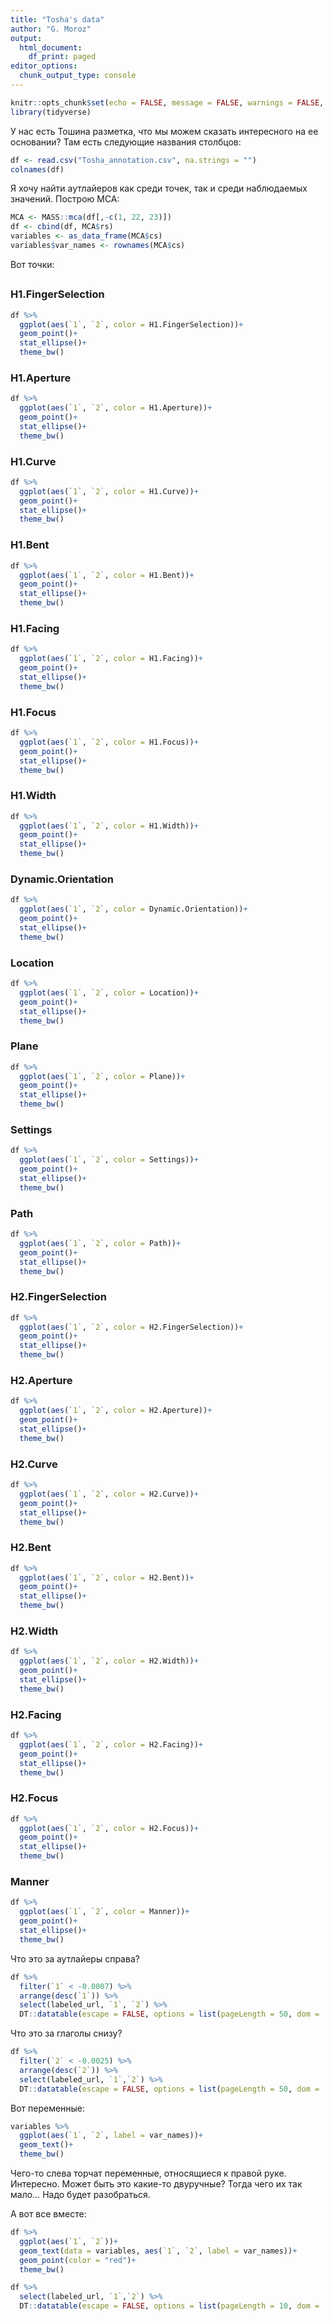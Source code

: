 ```yaml
---
title: "Tosha's data"
author: "G. Moroz"
output: 
  html_document:
    df_print: paged
editor_options: 
  chunk_output_type: console
---
```


```r
knitr::opts_chunk$set(echo = FALSE, message = FALSE, warnings = FALSE, fig.width = 12, fig.height = 7)
library(tidyverse)
```

У нас есть Тошина разметка, что мы можем сказать интересного на ее основании? Там есть следующие названия столбцов:

```r
df <- read.csv("Tosha_annotation.csv", na.strings = "")
colnames(df)
```

Я хочу найти аутлайеров как среди точек, так и среди наблюдаемых значений. Построю MCA:

```r
MCA <- MASS::mca(df[,-c(1, 22, 23)])
df <- cbind(df, MCA$rs)
variables <- as_data_frame(MCA$cs)
variables$var_names <- rownames(MCA$cs)
```

Вот точки: <br>


##  {.tabset .tabset-fade .tabset-pills}
### H1.FingerSelection
```r
df %>% 
  ggplot(aes(`1`, `2`, color = H1.FingerSelection))+
  geom_point()+
  stat_ellipse()+
  theme_bw()
```

### H1.Aperture
```r
df %>% 
  ggplot(aes(`1`, `2`, color = H1.Aperture))+
  geom_point()+
  stat_ellipse()+
  theme_bw()
```

### H1.Curve
```r
df %>% 
  ggplot(aes(`1`, `2`, color = H1.Curve))+
  geom_point()+
  stat_ellipse()+
  theme_bw()
```

### H1.Bent
```r
df %>% 
  ggplot(aes(`1`, `2`, color = H1.Bent))+
  geom_point()+
  stat_ellipse()+
  theme_bw()
```

### H1.Facing
```r
df %>% 
  ggplot(aes(`1`, `2`, color = H1.Facing))+
  geom_point()+
  stat_ellipse()+
  theme_bw()
```

### H1.Focus
```r
df %>% 
  ggplot(aes(`1`, `2`, color = H1.Focus))+
  geom_point()+
  stat_ellipse()+
  theme_bw()
```

### H1.Width
```r
df %>% 
  ggplot(aes(`1`, `2`, color = H1.Width))+
  geom_point()+
  stat_ellipse()+
  theme_bw()
```

### Dynamic.Orientation
```r
df %>% 
  ggplot(aes(`1`, `2`, color = Dynamic.Orientation))+
  geom_point()+
  stat_ellipse()+
  theme_bw()
```

### Location
```r
df %>% 
  ggplot(aes(`1`, `2`, color = Location))+
  geom_point()+
  stat_ellipse()+
  theme_bw()
```

### Plane
```r
df %>% 
  ggplot(aes(`1`, `2`, color = Plane))+
  geom_point()+
  stat_ellipse()+
  theme_bw()
```

### Settings
```r
df %>% 
  ggplot(aes(`1`, `2`, color = Settings))+
  geom_point()+
  stat_ellipse()+
  theme_bw()
```

### Path
```r
df %>% 
  ggplot(aes(`1`, `2`, color = Path))+
  geom_point()+
  stat_ellipse()+
  theme_bw()
```

### H2.FingerSelection
```r
df %>% 
  ggplot(aes(`1`, `2`, color = H2.FingerSelection))+
  geom_point()+
  stat_ellipse()+
  theme_bw()
```

### H2.Aperture
```r
df %>% 
  ggplot(aes(`1`, `2`, color = H2.Aperture))+
  geom_point()+
  stat_ellipse()+
  theme_bw()
```

### H2.Curve
```r
df %>% 
  ggplot(aes(`1`, `2`, color = H2.Curve))+
  geom_point()+
  stat_ellipse()+
  theme_bw()
```

### H2.Bent
```r
df %>% 
  ggplot(aes(`1`, `2`, color = H2.Bent))+
  geom_point()+
  stat_ellipse()+
  theme_bw()
```

### H2.Width
```r
df %>% 
  ggplot(aes(`1`, `2`, color = H2.Width))+
  geom_point()+
  stat_ellipse()+
  theme_bw()
```

### H2.Facing
```r
df %>% 
  ggplot(aes(`1`, `2`, color = H2.Facing))+
  geom_point()+
  stat_ellipse()+
  theme_bw()
```

### H2.Focus
```r
df %>% 
  ggplot(aes(`1`, `2`, color = H2.Focus))+
  geom_point()+
  stat_ellipse()+
  theme_bw()
```

### Manner
```r
df %>% 
  ggplot(aes(`1`, `2`, color = Manner))+
  geom_point()+
  stat_ellipse()+
  theme_bw()
```

Что это за аутлайеры справа? <br>

```r
df %>% 
  filter(`1` < -0.0007) %>% 
  arrange(desc(`1`)) %>% 
  select(labeled_url, `1`, `2`) %>% 
  DT::datatable(escape = FALSE, options = list(pageLength = 50, dom = 'ftip'))
```

Что это за глаголы снизу? <br>

```r
df %>% 
  filter(`2` < -0.0025) %>% 
  arrange(desc(`2`)) %>% 
  select(labeled_url, `1`,`2`) %>% 
  DT::datatable(escape = FALSE, options = list(pageLength = 50, dom = 'ftip'))
```

Вот переменные: <br>

```r
variables %>% 
  ggplot(aes(`1`, `2`, label = var_names))+
  geom_text()+
  theme_bw()
```

Чего-то слева торчат переменные, относящиеся к правой руке. Интересно. Может быть это какие-то двуручные? Тогда чего их так мало... Надо будет разобраться.

А вот все вместе: <br>

```r
df %>% 
  ggplot(aes(`1`, `2`))+
  geom_text(data = variables, aes(`1`, `2`, label = var_names))+
  geom_point(color = "red")+
  theme_bw()
```


```r
df %>% 
  select(labeled_url, `1`,`2`) %>% 
  DT::datatable(escape = FALSE, options = list(pageLength = 10, dom = 'ftip'))
```

